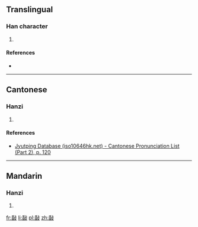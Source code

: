 ==Translingual==

===Han character===
{{Han char|rn=66|rad=攴|as=09|sn=13|four=|canj=HXYE,MXYE|ids=⿰臿攴}}

# {{defn|Han|sort=攴09}}

====References====
* {{Han ref|kx=0474.040|dkj=13308|dj=0827.160|hdz=21469.200|uh=656E|ud=25966}}

----

==Cantonese==

===Hanzi===
{{yue-hanzi|jyut=[[hap1]]|y=hap1}}

# {{defn|lang=yue|sort=攴09}}

====References====
*[http://www.iso10646hk.net/jp/document/download.jsp Jyutping Database (iso10646hk.net) - Cantonese Pronunciation List (Part 2), p. 120]

----

==Mandarin==

===Hanzi===
{{cmn-hanzi|pin=[[xiá]] ([[xia2]])|wg=hsia<sup>2</sup>}}

# {{defn|lang=cmn|sort=攴09}}

[[fr:敮]]
[[li:敮]]
[[pl:敮]]
[[zh:敮]]
